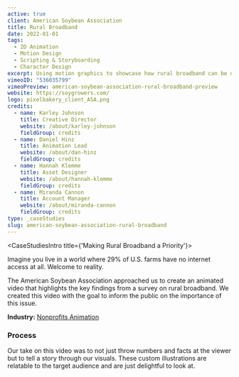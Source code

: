 ```yaml
---
active: true
client: American Soybean Association
title: Rural Broadband
date: 2022-01-01
tags:
  - 2D Animation
  - Motion Design
  - Scripting & Storyboarding
  - Character Design
excerpt: Using motion graphics to showcase how rural broadband can be delivered to the most rural parts of America.
vimeoID: "536035799"
vimeoPreview: american-soybean-association-rural-broadband-preview
website: https://soygrowers.com/
logo: pixelbakery_client_ASA.png
credits:
  - name: Karley Johnson
    title: Creative Director
    website: /about/karley-johnson
    fieldGroup: credits
  - name: Daniel Hinz
    title: Animation Lead
    website: /about/dan-hinz
    fieldGroup: credits
  - name: Hannah Klemme
    title: Asset Designer
    website: /about/hannah-klemme
    fieldGroup: credits
  - name: Miranda Cannon
    title: Account Manager
    website: /about/miranda-cannon
    fieldGroup: credits
type: _caseStudies
slug: american-soybean-association-rural-broadband
---
```


<CaseStudiesIntro title={'Making Rural Broadband a Priority'}>

Imagine you live in a world where 29% of U.S. farms have no internet access at all. Welcome to reality.
  
The American Soybean Association approached us to create an animated video that highlights the key findings from a survey on rural broadband. We created this video with the goal to inform the public on the importance of this issue. 

**Industry:** [Nonprofits Animation](/industries/nonprofit-video)

### Process

Our take on this video was to not just throw numbers and facts at the viewer but to tell a story through our visuals. These custom illustrations are relatable to the target audience and are just delightful to look at.

</CaseStudiesIntro>
